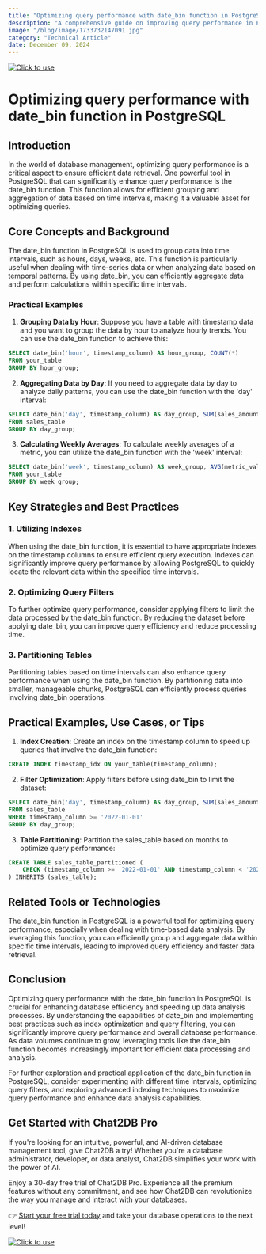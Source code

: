 ```yaml
---
title: "Optimizing query performance with date_bin function in PostgreSQL"
description: "A comprehensive guide on improving query performance in PostgreSQL using the date_bin function."
image: "/blog/image/1733732147091.jpg"
category: "Technical Article"
date: December 09, 2024
---
```

[![Click to use](/image/blog/bg/chat2db1.png)](https://app.chat2db.ai/)
# Optimizing query performance with date_bin function in PostgreSQL


<Authors date="December 09, 2024">
  <Author name="Ethan Clarke" link="https://chat2db.ai" />
</Authors>

## Introduction

In the world of database management, optimizing query performance is a critical aspect to ensure efficient data retrieval. One powerful tool in PostgreSQL that can significantly enhance query performance is the date_bin function. This function allows for efficient grouping and aggregation of data based on time intervals, making it a valuable asset for optimizing queries.

## Core Concepts and Background

The date_bin function in PostgreSQL is used to group data into time intervals, such as hours, days, weeks, etc. This function is particularly useful when dealing with time-series data or when analyzing data based on temporal patterns. By using date_bin, you can efficiently aggregate data and perform calculations within specific time intervals.

### Practical Examples

1. **Grouping Data by Hour**: Suppose you have a table with timestamp data and you want to group the data by hour to analyze hourly trends. You can use the date_bin function to achieve this:

```sql
SELECT date_bin('hour', timestamp_column) AS hour_group, COUNT(*)
FROM your_table
GROUP BY hour_group;
```

2. **Aggregating Data by Day**: If you need to aggregate data by day to analyze daily patterns, you can use the date_bin function with the 'day' interval:

```sql
SELECT date_bin('day', timestamp_column) AS day_group, SUM(sales_amount)
FROM sales_table
GROUP BY day_group;
```

3. **Calculating Weekly Averages**: To calculate weekly averages of a metric, you can utilize the date_bin function with the 'week' interval:

```sql
SELECT date_bin('week', timestamp_column) AS week_group, AVG(metric_value)
FROM your_table
GROUP BY week_group;
```

## Key Strategies and Best Practices

### 1. Utilizing Indexes

When using the date_bin function, it is essential to have appropriate indexes on the timestamp columns to ensure efficient query execution. Indexes can significantly improve query performance by allowing PostgreSQL to quickly locate the relevant data within the specified time intervals.

### 2. Optimizing Query Filters

To further optimize query performance, consider applying filters to limit the data processed by the date_bin function. By reducing the dataset before applying date_bin, you can improve query efficiency and reduce processing time.

### 3. Partitioning Tables

Partitioning tables based on time intervals can also enhance query performance when using the date_bin function. By partitioning data into smaller, manageable chunks, PostgreSQL can efficiently process queries involving date_bin operations.

## Practical Examples, Use Cases, or Tips

1. **Index Creation**: Create an index on the timestamp column to speed up queries that involve the date_bin function:

```sql
CREATE INDEX timestamp_idx ON your_table(timestamp_column);
```

2. **Filter Optimization**: Apply filters before using date_bin to limit the dataset:

```sql
SELECT date_bin('day', timestamp_column) AS day_group, SUM(sales_amount)
FROM sales_table
WHERE timestamp_column >= '2022-01-01'
GROUP BY day_group;
```

3. **Table Partitioning**: Partition the sales_table based on months to optimize query performance:

```sql
CREATE TABLE sales_table_partitioned (
    CHECK (timestamp_column >= '2022-01-01' AND timestamp_column < '2022-02-01')
) INHERITS (sales_table);
```

## Related Tools or Technologies

The date_bin function in PostgreSQL is a powerful tool for optimizing query performance, especially when dealing with time-based data analysis. By leveraging this function, you can efficiently group and aggregate data within specific time intervals, leading to improved query efficiency and faster data retrieval.

## Conclusion

Optimizing query performance with the date_bin function in PostgreSQL is crucial for enhancing database efficiency and speeding up data analysis processes. By understanding the capabilities of date_bin and implementing best practices such as index optimization and query filtering, you can significantly improve query performance and overall database performance. As data volumes continue to grow, leveraging tools like the date_bin function becomes increasingly important for efficient data processing and analysis.

For further exploration and practical application of the date_bin function in PostgreSQL, consider experimenting with different time intervals, optimizing query filters, and exploring advanced indexing techniques to maximize query performance and enhance data analysis capabilities.

## Get Started with Chat2DB Pro

If you're looking for an intuitive, powerful, and AI-driven database management tool, give Chat2DB a try! Whether you're a database administrator, developer, or data analyst, Chat2DB simplifies your work with the power of AI.

Enjoy a 30-day free trial of Chat2DB Pro. Experience all the premium features without any commitment, and see how Chat2DB can revolutionize the way you manage and interact with your databases.

👉 [Start your free trial today](https://app.chat2db.ai/) and take your database operations to the next level!

[![Click to use](/image/blog/bg/chat2db.jpg)](https://app.chat2db.ai/)
